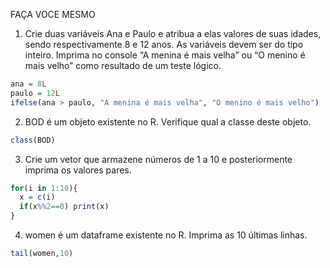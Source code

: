 FAÇA VOCE MESMO

1. Crie duas variáveis Ana e Paulo e atribua a elas valores de suas idades, sendo respectivamente 8 e 12 anos. As variáveis devem ser do tipo inteiro. Imprima no console "A menina é mais velha" ou "O menino é mais velho" como resultado de um teste lógico.

```{r}
ana = 8L
paulo = 12L
ifelse(ana > paulo, "A menina é mais velha", "O menino é mais velho")
```

2. BOD é um objeto existente no R. Verifique qual a classe deste objeto.

```{r}
class(BOD)
```

3. Crie um vetor que armazene números de 1 a 10 e posteriormente imprima os valores pares.

```{r}
for(i in 1:10){
  x = c(i)
  if(x%%2==0) print(x)
}
```

4. women é um dataframe existente no R. Imprima as 10 últimas linhas.

```{r}
tail(women,10)
```

